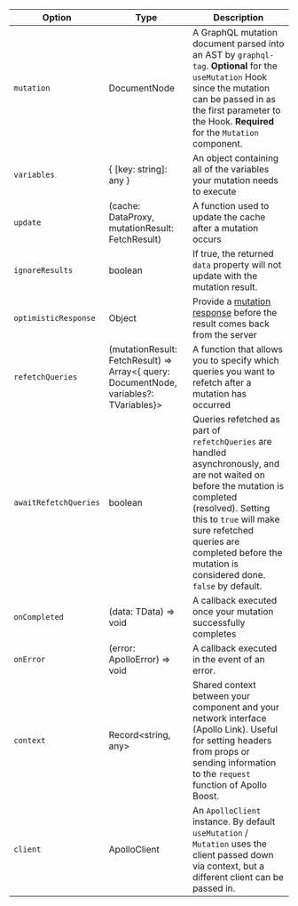 | Option | Type | Description |
| - | - | - |
| `mutation` | DocumentNode | A GraphQL mutation document parsed into an AST by `graphql-tag`. **Optional** for the `useMutation` Hook since the mutation can be passed in as the first parameter to the Hook. **Required** for the `Mutation` component. |
| `variables` | { [key: string]: any } | An object containing all of the variables your mutation needs to execute |
| `update` | (cache: DataProxy, mutationResult: FetchResult) | A function used to update the cache after a mutation occurs |
| `ignoreResults`| boolean | If true, the returned `data` property will not update with the mutation result. |
| `optimisticResponse` | Object | Provide a [mutation response](/features/optimistic-ui/) before the result comes back from the server |
| `refetchQueries`| (mutationResult: FetchResult) => Array&lt;{ query: DocumentNode, variables?: TVariables}&gt; | A function that allows you to specify which queries you want to refetch after a mutation has occurred |
| `awaitRefetchQueries` | boolean | Queries refetched as part of `refetchQueries` are handled asynchronously, and are not waited on before the mutation is completed (resolved). Setting this to `true` will make sure refetched queries are completed before the mutation is considered done. `false` by default. |
| `onCompleted` | (data: TData) => void | A callback executed once your mutation successfully completes |
| `onError` | (error: ApolloError) => void | A callback executed in the event of an error. |
| `context` | Record&lt;string, any&gt; | Shared context between your component and your network interface (Apollo Link). Useful for setting headers from props or sending information to the `request` function of Apollo Boost. |
| `client` | ApolloClient | An `ApolloClient` instance. By default `useMutation` / `Mutation` uses the client passed down via context, but a different client can be passed in. |
